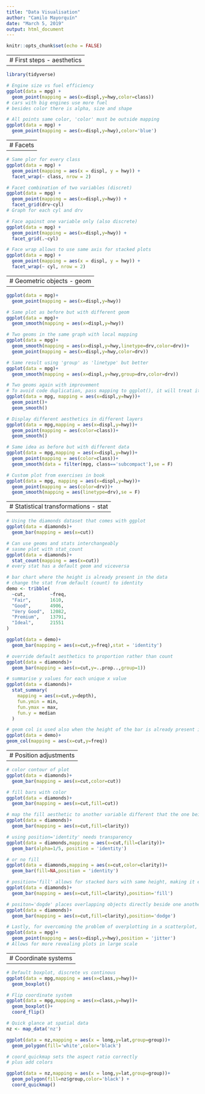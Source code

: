 ```yaml
---
title: "Data Visualisation"
author: "Camilo Mayorquín"
date: "March 5, 2019"
output: html_document
---
```


```r
knitr::opts_chunk$set(echo = FALSE)
```

--------------------------------------------------------
# First steps - aesthetics
--------------------------------------------------------

```r
library(tidyverse)

# Engine size vs fuel efficiency
ggplot(data = mpg) +
  geom_point(mapping = aes(x=displ,y=hwy,color=class))
# cars with big engines use more fuel
# besides color there is alpha, size and shape
```



```r
# All points same color, 'color' must be outside mapping
ggplot(data = mpg) +
  geom_point(mapping = aes(x=displ,y=hwy),color='blue')
```

--------------------------------------------------------
# Facets
--------------------------------------------------------

```r
# Same plor for every class
ggplot(data = mpg) + 
  geom_point(mapping = aes(x = displ, y = hwy)) + 
  facet_wrap(~ class, nrow = 2)
```

```r
# Facet combination of two variables (discret)
ggplot(data = mpg) +
  geom_point(mapping = aes(x=displ,y=hwy)) +
  facet_grid(drv~cyl)
# Graph for each cyl and drv
```

```r
# Face against one variable only (also discrete)
ggplot(data = mpg) +
  geom_point(mapping = aes(x=displ,y=hwy)) +
  facet_grid(.~cyl)
```

```r
# Face wrap allows to use same axis for stacked plots
ggplot(data = mpg) + 
  geom_point(mapping = aes(x = displ, y = hwy)) + 
  facet_wrap(~ cyl, nrow = 2)
```

--------------------------------------------------------
# Geometric objects - geom
--------------------------------------------------------

```r
ggplot(data = mpg)+
  geom_point(mapping = aes(x=displ,y=hwy))
```

```r
# Same plot as before but with different geom
ggplot(data = mpg)+
  geom_smooth(mapping = aes(x=displ,y=hwy))
```

```r
# Two geoms in the same graph with local mapping
ggplot(data = mpg)+
  geom_smooth(mapping = aes(x=displ,y=hwy,linetype=drv,color=drv))+
  geom_point(mapping = aes(x=displ,y=hwy,color=drv))
```

```r
# Same result using 'group' as 'linetype' but better
ggplot(data = mpg)+
  geom_smooth(mapping = aes(x=displ,y=hwy,group=drv,color=drv))
```

```r
# Two geoms again with improvement
# To avoid code duplication, pass mapping to ggplot(), it will treat it as global
ggplot(data = mpg, mapping = aes(x=displ,y=hwy))+
  geom_point()+
  geom_smooth()
```

```r
# Display different aesthetics in different layers
ggplot(data = mpg,mapping = aes(x=displ,y=hwy))+
  geom_point(mapping = aes(color=class))+
  geom_smooth()
```

```r
# Same idea as before but with different data
ggplot(data = mpg,mapping = aes(x=displ,y=hwy))+
  geom_point(mapping = aes(color=class))+
  geom_smooth(data = filter(mpg, class=='subcompact'),se = F)
```

```r
# Custom plot from exercises in book
ggplot(data = mpg, mapping = aes(x=displ,y=hwy))+
  geom_point(mapping = aes(color=drv))+
  geom_smooth(mapping = aes(linetype=drv),se = F)
```

--------------------------------------------------------
# Statistical transformations - stat
--------------------------------------------------------

```r
# Using the diamonds dataset that comes with ggplot
ggplot(data = diamonds)+
  geom_bar(mapping = aes(x=cut))
```

```r
# Can use geoms and stats interchangeably
# sasme plot with stat_count
ggplot(data = diamonds)+
  stat_count(mapping = aes(x=cut))
# every stat has a default geom and viceversa
```

```r
# bar chart where the height is already present in the data
# change the stat from default (count) to identity
demo <- tribble(
  ~cut,         ~freq,
  "Fair",       1610,
  "Good",       4906,
  "Very Good",  12082,
  "Premium",    13791,
  "Ideal",      21551
)

ggplot(data = demo)+
  geom_bar(mapping = aes(x=cut,y=freq),stat = 'identity')
```

```r
# override default aesthetics to proportion rather than count
ggplot(data = diamonds)+
  geom_bar(mapping = aes(x=cut,y=..prop..,group=1))
```

```r
# summarise y values for each unique x value
ggplot(data = diamonds)+
  stat_summary(
    mapping = aes(x=cut,y=depth),
    fun.ymin = min,
    fun.ymax = max,
    fun.y = median
  )

```

```r
# geom col is used also when the height of the bar is already present in the data set
ggplot(data = demo)+
geom_col(mapping = aes(x=cut,y=freq))
```

--------------------------------------------------------
# Position adjustments
--------------------------------------------------------

```r
# color contour of plot
ggplot(data = diamonds)+
  geom_bar(mapping = aes(x=cut,color=cut))
```

```r
# fill bars with color
ggplot(data = diamonds)+
  geom_bar(mapping = aes(x=cut,fill=cut))
```

```r
# map the fill aesthetic to another variable different that the one being counted
ggplot(data = diamonds)+
  geom_bar(mapping = aes(x=cut,fill=clarity))
```

```r
# using position='identity' needs transparency
ggplot(data = diamonds,mapping = aes(x=cut,fill=clarity))+
  geom_bar(alpha=1/5, position = 'identity')
```

```r
# or no fill
ggplot(data = diamonds,mapping = aes(x=cut,color=clarity))+
  geom_bar(fill=NA,position = 'identity')
```

```r
# position='fill' allows for stacked bars with same height, making it easier to compare proportions
ggplot(data = diamonds)+
  geom_bar(mapping = aes(x=cut,fill=clarity),position='fill')
```

```r
# positon='dogde' places overlapping objects directly beside one another
ggplot(data = diamonds)+
  geom_bar(mapping = aes(x=cut,fill=clarity),position='dodge')
```

```r
# Lastly, for overcoming the problem of overplotting in a scatterplot, it can be used position='jitter' to add a small amout of random noise to each point
ggplot(data = mpg)+
  geom_point(mapping = aes(x=displ,y=hwy),position = 'jitter')
# Allows for more revealing plots in large scale
```

--------------------------------------------------------
# Coordinate systems
--------------------------------------------------------

```r
# Default boxplot, discrete vs continous
ggplot(data = mpg,mapping = aes(x=class,y=hwy))+
  geom_boxplot()
```

```r
# Flip coordinate system
ggplot(data = mpg,mapping = aes(x=class,y=hwy))+
  geom_boxplot()+
  coord_flip()
```

```r
# Quick glance at spatial data
nz <- map_data('nz')

ggplot(data = nz,mapping = aes(x = long,y=lat,group=group))+
  geom_polygon(fill='white',color='black')
```

```r
# coord_quickmap sets the aspect ratio correctly
# plus add colors

ggplot(data = nz,mapping = aes(x = long,y=lat,group=group))+
  geom_polygon(fill=nz$group,color='black') +
  coord_quickmap()
```

